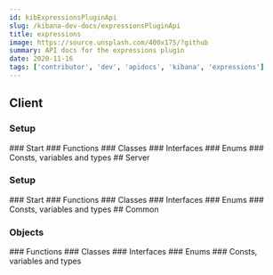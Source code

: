 ```yaml
---
id: kibExpressionsPluginApi
slug: /kibana-dev-docs/expressionsPluginApi
title: expressions
image: https://source.unsplash.com/400x175/?github
summary: API docs for the expressions plugin
date: 2020-11-16
tags: ['contributor', 'dev', 'apidocs', 'kibana', 'expressions']
---
```



## Client

### Setup
<DocDefinitionList data={[expressionsObj.client.setup]}/>
### Start
<DocDefinitionList data={[expressionsObj.client.start]}/>
### Functions
<DocDefinitionList data={expressionsObj.client.functions}/>
### Classes
<DocDefinitionList data={expressionsObj.client.classes}/>
### Interfaces
<DocDefinitionList data={expressionsObj.client.interfaces}/>
### Enums
<DocDefinitionList data={expressionsObj.client.enums}/>
### Consts, variables and types
<DocDefinitionList data={expressionsObj.client.misc}/>
## Server

### Setup
<DocDefinitionList data={[expressionsObj.server.setup]}/>
### Start
<DocDefinitionList data={[expressionsObj.server.start]}/>
### Functions
<DocDefinitionList data={expressionsObj.server.functions}/>
### Classes
<DocDefinitionList data={expressionsObj.server.classes}/>
### Interfaces
<DocDefinitionList data={expressionsObj.server.interfaces}/>
### Enums
<DocDefinitionList data={expressionsObj.server.enums}/>
### Consts, variables and types
<DocDefinitionList data={expressionsObj.server.misc}/>
## Common

### Objects
<DocDefinitionList data={expressionsObj.common.objects}/>
### Functions
<DocDefinitionList data={expressionsObj.common.functions}/>
### Classes
<DocDefinitionList data={expressionsObj.common.classes}/>
### Interfaces
<DocDefinitionList data={expressionsObj.common.interfaces}/>
### Enums
<DocDefinitionList data={expressionsObj.common.enums}/>
### Consts, variables and types
<DocDefinitionList data={expressionsObj.common.misc}/>
